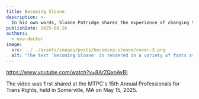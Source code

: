 ```yaml
---
title: Becoming Sloane
description: >-
  In his own words, Sloane Patridge shares the experience of changing their name in Massachusetts with the help of Namesake and MTPC.
publishDate: 2025-08-26
authors:
  - eva-decker
image:
  src: ../../assets/images/posts/becoming-sloane/cover-3.png
  alt: "The text 'Becoming Sloane' is rendered in a variety of fonts as if clipped from different newspaper and magazine pages."
---
```


https://www.youtube.com/watch?v=8ArZQxnAvBI

The video was first shared at the MTPC's 15th Annual Professionals for Trans Rights, held in Somerville, MA on May 15, 2025.
